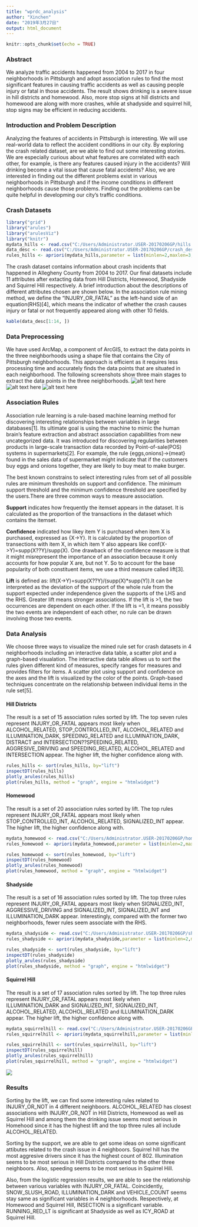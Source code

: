 ```yaml
---
title: "wprdc_analysis"
author: "Xinchen"
date: "2019年3月27日"
output: html_document
---
```


```r
knitr::opts_chunk$set(echo = TRUE)
```


### Abstract

We analyze traffic accidents happened from 2004 to 2017 in four neighborhoods in Pittsburgh and adopt association rules to find the most significant features in causing traffic accidents as well as causing people injury or fatal in those accidents. The result shows drinking is a severe issue in hill districts and homewood. Also, more stop signs at hill districts and homewood are along with more crashes, while at shadyside and squirrel hill, stop signs may be efficient in reducing accidents.


### Introduction and Problem Description

Analyzing the features of accidents in Pittsburgh is interesting. We will use real-world data to reflect the accident conditions in our city. By exploring the crash related dataset, are we able to find out some interesting stories. We are especially curious about what features are correlated with each other, for example, is there any features caused injury in the accidents? Will drinking become a vital issue that cause fatal accidents? Also, we are interested in finding out the different problems exist in various neighborhoods in Pittsburgh and if the income conditions in different neighborhoods cause those problems. Finding out the problems can be quite helpful in developming our city's traffic conditions. 

### Crash Datasets
```r
library("grid")
library("arules")
library("arulesViz")
library("knitr")
mydata_hills <- read.csv("C:/Users/Administrator.USER-20170206GP/hills.csv",header=T,colClasses="factor")
data_desc <- read.csv("C:/Users/Administrator.USER-20170206GP/crash_desc.csv",header=T,colClasses="factor")
rules_hills <- apriori(mydata_hills,parameter = list(minlen=2,maxlen=3,supp=0.02,conf=0.3),appearance = list(rhs=c("INJURY=1"),lhs=c("AGGRESSIVE=1","SPEEDING=1","ALCOHOL=1","DISTRACTED=1","SIGNAL=1","STOPSIGN=1","DARK=1","RUNNING_RED_LT=1","RUNNING_STOP_SIGN=1"),default="none"))
```

The crash dataset contains information about crash incidents that happened in Allegheny County from 2004 to 2017. Our final datasets include 11 attributes after extacting data from Hill Districts, Homewood, Shadyside and Squirrel Hill respectively. A brief introduction about the descriptions of different attributes chosen are shown below. In the association rule mining method, we define the "INJURY_OR_FATAL" as the left-hand side of an equation(RHS)[4], which means the indicator of whether the crash causes injury or fatal or not frequently appeared along with other 10 fields. 

```r
kable(data_desc[1:14, ])
```

### Data Preprocessing
We have used ArcMap, a component of ArcGIS, to extract the data points in the three neighborhoods using a shape file that contains the City of Pittsburgh neighborhoods. This approach is efficient as it requires less processing time and accurately finds the data points that are situated in each neighborhood. The following screenshots show three main stages to extract the data points in the three neighborhoods.
![alt text here](C:/Users/Administrator.USER-20170206GP/arcmap1.png)
![alt text here](C:/Users/Administrator.USER-20170206GP/arcmap2.png)
![alt text here](C:/Users/Administrator.USER-20170206GP/arcmap3.png)

### Association Rules

Association rule learning is a rule-based machine learning method for discovering interesting relationships between variables in large databases[1]. Its ultimate goal is using the machine to mimic the human brain's feature extraction and abstract association capabilities from new uncategorized data. It was introduced for discovering regularities between products in large-scale transaction data recorded by Point-of-sale(POS) systems in supermarkets[2]. For example, the rule {eggs,onions}->{meat} found in the sales data of supermarket might indicate that if the customers buy eggs and onions together, they are likely to buy meat to make burger.

The best known constrains to select interesting rules from set of all possible rules are minimum thresholds on support and confidence. The minimum support threshold and the minimum confidence threshold are specified by the users.There are three common ways to measure association.

**Support** indicates how frequently the itemset appears in the dataset. It is calculated as the proportion of the transactions in the dataset which contains the itemset. 

**Confidence** indicated how likey item Y is purchased when item X is purchased, expressed as {X->Y}. It is calculated by the proportion of transections with item X, in which item Y also appears like conf(X->Y)=supp(X??Y)/supp(X). One drawback of the confidence measure is that it might misrepresent the importance of an association because it only accounts for how popular X are, but not Y. So to account for the base popularity of both constituent items, we use a third measure called lift[3]. 

**Lift** is defined as: lift(X->Y)=supp(X??Y)/(supp(X)*supp(Y)).It can be interpreted as the deviation of the support of the whole rule from the support expected under independence given the supports of the LHS and the RHS. Greater lift means stronger associations. If the lift is >1, the two occurrences are dependent on each other. If the lift is =1, it means possibly the two events are independent of each other, no rule can be drawn involving those two events.



### Data Analysis

We choose three ways to visualize the mined rule set for crash datasets in 4 neighborhoods including an interactive data table, a scatter plot and a graph-based visualation. The interactive data table allows us to sort the rules given different kind of measures, specify ranges for measures and provides filters for items. A scatter plot using support and confidence on the axes and the lift is visualized by the color of the points. Graph-based techniques concentrate on the relationship between individual items in the rule set[5].
 
#### Hill Districts

The result is a set of 15 association rules sorted by lift. The top seven rules represent INJURY_OR_FATAL appears most likely when ALCOHOL_RELATED, STOP_CONTROLLED_INT, ALCOHOL_RELATED and ILLUMINATION_DARK, SPEEDING_RELATED and ILLUMINATION_DARK, DISTRACT and INTERSECTION??SPEEDING_RELATED, AGGRESIVE_DRIVING and SPEEDING_RELATED, ALCOHOL_RELATED and INTERSECTION appear. The higher lift, the higher confidence along with.

```r
rules_hills <- sort(rules_hills, by="lift")
inspectDT(rules_hills)
plotly_arules(rules_hills)
plot(rules_hills, method = "graph", engine = "htmlwidget")
```


#### Homewood

The result is a set of 20 association rules sorted by lift. The top rules represent INJURY_OR_FATAL appears most likely when STOP_CONTROLLED_INT, ALCOHOL_RELATED, SIGNALIZED_INT appear. The higher lift, the higher confidence along with.

```r
mydata_homewood <- read.csv("C:/Users/Administrator.USER-20170206GP/homewood.csv",header=T,colClasses="factor")
rules_homewood <- apriori(mydata_homewood,parameter = list(minlen=2,maxlen=3,supp=0.02,conf=0.3),appearance = list(rhs=c("INJURY=1"),lhs=c("AGGRESSIVE=1","SPEEDING=1","ALCOHOL=1","DISTRACTED=1","SIGNAL=1","STOPSIGN=1","DARK=1","RUNNING_RED_LT=1","RUNNING_STOP_SIGN=1"),default="none"))
```

```r
rules_homewood <- sort(rules_homewood, by="lift")
inspectDT(rules_homewood)
plotly_arules(rules_homewood)
plot(rules_homewood, method = "graph", engine = "htmlwidget")
```


#### Shadyside

The result is a set of 16 association rules sorted by lift. The top three rules represent INJURY_OR_FATAL appears most likely when SIGNALIZED_INT, AGGRESSIVE_DRIVING and SIGNALIZED_INT, SIGNALIZED_INT and ILLUMINATION_DARK appear. Interestingly, compared with the former two neighborhoods, fewer rules seem associate with the RHS.

```r
mydata_shadyside <- read.csv("C:/Users/Administrator.USER-20170206GP/shadyside.csv",header=T,colClasses="factor")
rules_shadyside <- apriori(mydata_shadyside,parameter = list(minlen=2,maxlen=3,supp=0.02,conf=0.3),appearance = list(rhs=c("INJURY=1"),lhs=c("AGGRESSIVE=1","SPEEDING=1","ALCOHOL=1","DISTRACTED=1","SIGNAL=1","STOPSIGN=1","DARK=1","RUNNING_RED_LT=1","RUNNING_STOP_SIGN=1"),default="none"))
```

```r
rules_shadyside <- sort(rules_shadyside, by="lift")
inspectDT(rules_shadyside)
plotly_arules(rules_shadyside)
plot(rules_shadyside, method = "graph", engine = "htmlwidget")
```


#### Squirrel Hill

The result is a set of 17 association rules sorted by lift. The top three rules represent INJURY_OR_FATAL appears most likely when ILLUMINATION_DARK and SIGNALIZED_INT, SIGNALIZED_INT, ALCOHOL_RELATED, ALCOHOL_RELATED and ILLUMINATION_DARK appear. The higher lift, the higher confidence along with.

```r
mydata_squirrelhill <- read.csv("C:/Users/Administrator.USER-20170206GP/squirrelhill.csv",header=T,colClasses="factor")
rules_squirrelhill <- apriori(mydata_squirrelhill,parameter = list(minlen=2,maxlen=3,supp=0.02,conf=0.3),appearance = list(rhs=c("INJURY=1"),lhs=c("AGGRESSIVE=1","SPEEDING=1","ALCOHOL=1","DISTRACTED=1","SIGNAL=1","STOPSIGN=1","DARK=1","RUNNING_RED_LT=1","RUNNING_STOP_SIGN=1"),default="none"))
```

```r
rules_squirrelhill <- sort(rules_squirrelhill, by="lift")
inspectDT(rules_squirrelhill)
plotly_arules(rules_squirrelhill)
plot(rules_squirrelhill, method = "graph", engine = "htmlwidget")
```

![](C:/Users/Administrator.USER-20170206GP/compare.png)


### Results

Sorting by the lift, we can find some interesting rules related to INJURY_OR_NOT in 4 different neighboors. ALCOHOL_RELATED has closest associations with INJURY_OR_NOT in Hill Districts,  Homewood as well as Squirrel Hill and among them the drinking issue seems most serious in Homehood since it has the highest lift and the top three rules all include ALCOHOL_RELATED.

Sorting by the support, we are able to get some ideas on some significant attibutes related to the crash issue in 4 neighboors. Squirrel hill has the most aggresive drivers since it has the highest count of 802. Illumination seems to be most serious in Hill Districts compared to the other three neighboors. Also, speeding seems to be most serious in Squirrel Hill.

Also, from the logistic regression results, we are able to see the relationship between various variables with INJURY_OR_FATAL. Coincidently, SNOW_SLUSH_ROAD, ILLUMINATION_DARK and VEHICLE_COUNT seems stay same as significant variables in 4 neighborhoods. Respectively, at Homewood and Squirrel Hill, INSECTION is a significant variable. RUNNING_RED_LT is significant at Shadyside as well as ICY_ROAD at Squirrel Hill.



